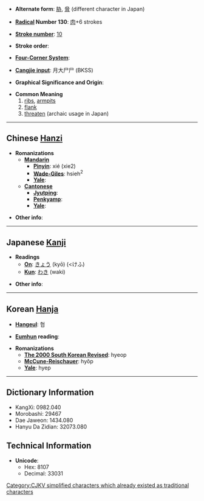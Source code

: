 * '''Alternate form''': [[胁]], [[脅]] (different character in Japan)

* '''[[Wiktionary:Chinese radical index| Radical]] Number 130''': [[Wiktionary:Chinese radical index 肉|肉]]+6 strokes

* '''[[Wiktionary:Chinese total strokes index|Stroke number]]''': [[Wiktionary:Chinese total strokes index 10|10]]

* '''Stroke order''': 

* '''[[Wiktionary:Chinese four corner index|Four-Corner System]]''': 

* '''[[Wiktionary:Chinese Cangjie index|Cangjie input]]''': 月大尸尸 (BKSS)

* '''Graphical Significance and Origin''': 

* '''Common Meaning'''
*# [[rib]]s, [[armpit]]s
*# [[flank]]
*# [[threaten]] (archaic usage in Japan)

----

== Chinese [[Hanzi]] ==

* '''Romanizations'''
** '''[[Mandarin]]'''
*** '''[[Pinyin]]''': xié (xie2)
*** '''[[Wade-Giles]]''': hsieh<sup>2</sup>
*** '''[[Yale]]''': 
** '''[[Cantonese]]'''
*** '''[[Jyutping]]''':
*** '''[[Penkyamp]]''': 
*** '''[[Yale]]''': 

* '''Other info''': 

----

== Japanese [[Kanji]] ==

* '''Readings'''
** '''[[On]]''': [[きょう]] (kyō) (<けふ)
** '''[[Kun]]''': [[わき]] (waki)

* '''Other info''':  

----

== Korean [[Hanja]] ==

* '''[[Hangeul]]''': 협

* '''[[Eumhun]] reading''': 

* '''Romanizations'''
** '''[[The 2000 South Korean Revised Romanization|The 2000 South Korean Revised]]''': hyeop
** '''[[McCune-Reischauer]]''': hyŏp
** '''[[Yale]]''': hyep

----

== Dictionary Information ==

* KangXi: 0982.040
* Morobashi: 29467
* Dae Jaweon: 1434.080
* Hanyu Da Zidian: 32073.080

== Technical Information ==

* '''Unicode''':
** Hex: 8107
** Decimal: 33031

[[Category:CJKV simplified characters which already existed as traditional characters]]
